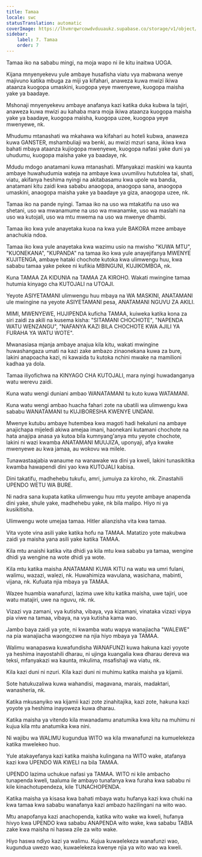 ```yaml
---
title: Tamaa
locale: swc
statusTranslation: automatic
coverImage: https://lhvmrqwrcowdvduuaukz.supabase.co/storage/v1/object/public/strapi-uploads/small_cover-educacion-fundamental.webp-2d51a7828a2b1309555be27f7e2a61a0.webp
sidebar:
    label: 7. Tamaa
    order: 7
---
```

Tamaa iko na sababu mingi, na moja wapo ni ile kitu inaitwa UOGA.

Kijana mnyenyekevu yule ambaye husafisha viatu vya mabwana wenye majivuno katika mbuga za miji ya kifahari, anaweza kuwa mwizi ikiwa ataanza kuogopa umaskini, kuogopa yeye mwenyewe, kuogopa maisha yake ya baadaye.

Mshonaji mnyenyekevu ambaye anafanya kazi katika duka kubwa la tajiri, anaweza kuwa mwizi au kahaba mara moja ikiwa ataanza kuogopa maisha yake ya baadaye, kuogopa maisha, kuogopa uzee, kuogopa yeye mwenyewe, nk.

Mhudumu mtanashati wa mkahawa wa kifahari au hoteli kubwa, anaweza kuwa GANSTER, mshambuliaji wa benki, au mwizi mzuri sana, ikiwa kwa bahati mbaya ataanza kujiogopa mwenyewe, kuogopa nafasi yake duni ya uhudumu, kuogopa maisha yake ya baadaye, nk.

Mdudu mdogo anatamani kuwa mtanashati. Mfanyakazi maskini wa kaunta ambaye huwahudumia wateja na ambaye kwa uvumilivu hututolea tai, shati, viatu, akifanya heshima nyingi na akitabasamu kwa upole wa bandia, anatamani kitu zaidi kwa sababu anaogopa, anaogopa sana, anaogopa umaskini, anaogopa maisha yake ya baadaye ya giza, anaogopa uzee, nk.

Tamaa iko na pande nyingi. Tamaa iko na uso wa mtakatifu na uso wa shetani, uso wa mwanamume na uso wa mwanamke, uso wa maslahi na uso wa kutojali, uso wa mtu mwema na uso wa mwenye dhambi.

Tamaa iko kwa yule anayetaka kuoa na kwa yule BAKORA mzee ambaye anachukia ndoa.

Tamaa iko kwa yule anayetaka kwa wazimu usio na mwisho "KUWA MTU", "KUONEKANA", "KUPANDA" na tamaa iko kwa yule anayejifanya MWENYE KUJITENGA, ambaye hataki chochote kutoka kwa ulimwengu huu, kwa sababu tamaa yake pekee ni kufikia MBINGUNI, KUJIKOMBOA, nk.

Kuna TAMAA ZA KIDUNIA na TAMAA ZA KIROHO. Wakati mwingine tamaa hutumia kinyago cha KUTOJALI na UTOAJI.

Yeyote ASIYETAMANI ulimwengu huu mbaya na WA MASKINI, ANATAMANI ule mwingine na yeyote ASIYETAMANI pesa, ANATAMANI NGUVU ZA AKILI.

MIMI, MWENYEWE, HUJIPENDA kuficha TAMAA, kuiweka katika kona za siri zaidi za akili na kusema kisha: "SITAMANI CHOCHOTE", "NAPENDA WATU WENZANGU", "NAFANYA KAZI BILA CHOCHOTE KWA AJILI YA FURAHA YA WATU WOTE".

Mwanasiasa mjanja ambaye anajua kila kitu, wakati mwingine huwashangaza umati na kazi zake ambazo zinaonekana kuwa za bure, lakini anapoacha kazi, ni kawaida tu kutoka nchini mwake na mamilioni kadhaa ya dola.

Tamaa iliyofichwa na KINYAGO CHA KUTOJALI, mara nyingi huwadanganya watu werevu zaidi.

Kuna watu wengi duniani ambao WANATAMANI tu kuto kuwa WATAMANI.

Kuna watu wengi ambao huacha fahari zote na ubatili wa ulimwengu kwa sababu WANATAMANI tu KUJIBORESHA KWENYE UNDANI.

Mwenye kutubu ambaye hutembea kwa magoti hadi hekaluni na ambaye anajichapa mijeledi akiwa amejaa imani, haonekani kutamani chochote na hata anajipa anasa ya kutoa bila kumnyang'anya mtu yeyote chochote, lakini ni wazi kwamba ANATAMANI MUUJIZA, uponyaji, afya kwake mwenyewe au kwa jamaa, au wokovu wa milele.

Tunawastaajabia wanaume na wanawake wa dini ya kweli, lakini tunasikitika kwamba hawapendi dini yao kwa KUTOJALI kabisa.

Dini takatifu, madhehebu tukufu, amri, jumuiya za kiroho, nk. Zinastahili UPENDO WETU WA BURE.

Ni nadra sana kupata katika ulimwengu huu mtu yeyote ambaye anapenda dini yake, shule yake, madhehebu yake, nk bila malipo. Hiyo ni ya kusikitisha.

Ulimwengu wote umejaa tamaa. Hitler alianzisha vita kwa tamaa.

Vita vyote vina asili yake katika hofu na TAMAA. Matatizo yote makubwa zaidi ya maisha yana asili yake katika TAMAA.

Kila mtu anaishi katika vita dhidi ya kila mtu kwa sababu ya tamaa, wengine dhidi ya wengine na wote dhidi ya wote.

Kila mtu katika maisha ANATAMANI KUWA KITU na watu wa umri fulani, walimu, wazazi, walezi, nk. Huwahimiza wavulana, wasichana, mabinti, vijana, nk. Kufuata njia mbaya ya TAMAA.

Wazee huambia wanafunzi, lazima uwe kitu katika maisha, uwe tajiri, uoe watu matajiri, uwe na nguvu, nk. nk.

Vizazi vya zamani, vya kutisha, vibaya, vya kizamani, vinataka vizazi vipya pia viwe na tamaa, vibaya, na vya kutisha kama wao.

Jambo baya zaidi ya yote, ni kwamba watu wapya wanajiacha "WALEWE" na pia wanajiacha waongozwe na njia hiyo mbaya ya TAMAA.

Walimu wanapaswa kuwafundisha WANAFUNZI kuwa hakuna kazi yoyote ya heshima inayostahili dharau, ni ujinga kuangalia kwa dharau dereva wa teksi, mfanyakazi wa kaunta, mkulima, msafishaji wa viatu, nk.

Kila kazi duni ni nzuri. Kila kazi duni ni muhimu katika maisha ya kijamii.

Sote hatukuzaliwa kuwa wahandisi, magavana, marais, madaktari, wanasheria, nk.

Katika mkusanyiko wa kijamii kazi zote zinahitajika, kazi zote, hakuna kazi yoyote ya heshima inayoweza kuwa dharau.

Katika maisha ya vitendo kila mwanadamu anatumika kwa kitu na muhimu ni kujua kila mtu anatumika kwa nini.

Ni wajibu wa WALIMU kugundua WITO wa kila mwanafunzi na kumuelekeza katika mwelekeo huo.

Yule atakayefanya kazi katika maisha kulingana na WITO wake, atafanya kazi kwa UPENDO WA KWELI na bila TAMAA.

UPENDO lazima uchukue nafasi ya TAMAA. WITO ni kile ambacho tunapenda kweli, taaluma ile ambayo tunafanya kwa furaha kwa sababu ni kile kinachotupendeza, kile TUNACHOPENDA.

Katika maisha ya kisasa kwa bahati mbaya watu hufanya kazi kwa chuki na kwa tamaa kwa sababu wanafanya kazi ambazo hazilingani na wito wao.

Mtu anapofanya kazi anachopenda, katika wito wake wa kweli, hufanya hivyo kwa UPENDO kwa sababu ANAPENDA wito wake, kwa sababu TABIA zake kwa maisha ni haswa zile za wito wake.

Hiyo haswa ndiyo kazi ya walimu. Kujua kuwaelekeza wanafunzi wao, kugundua uwezo wao, kuwaelekeza kwenye njia ya wito wao wa kweli.

